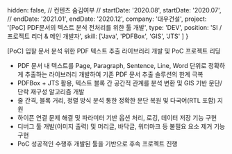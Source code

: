   hidden: false, // 컨텐츠 숨김여부
  // startDate: '2020.08',
  startDate: '2020.07',
  // endDate: '2021.01',
  endDate: '2020.12',
  company: '대우건설',
  project: '[PoC] PDF문서의 텍스트 분석 전처리를 위한 툴 개발',
  type: 'DEV',
  position: 'SI / 프로젝트 리더 & 메인 개발자',
  skill: ['Java', 'PDFBox', 'GIS', 'JTS' ]
} 

[PoC] 입찰 문서 분석 위한 PDF 텍스트 추출 라이브러리 개발 및 PoC 프로젝트 리딩
- PDF 문서 내 텍스트를 Page, Paragraph, Sentence, Line, Word 단위로 정확하게 추출하는 라이브러리 개발하여 기존 PDF 문서 추출 솔루션의 한계 극복
- PDFBox + JTS 활용, 텍스트 블록 간 공간적 관계를 분석 변환 및 GIS 기반 문단/단락 재구성 알고리즘 개발
- 줄 간격, 블록 거리, 정렬 방식 분석 통한 정확한 문단 복원 및 다국어(RTL 포함) 지원
- 하이픈 연결 문제 해결 및 파라미터 기반 옵션 처리, 로깅, 데이터 저장 기능 구현
- 디버그 툴 개발(이미지 출력) 및 머리글, 바닥글, 워터마크 등 불필요 요소 제거 기능 구현
- PoC 성공적인 수행후 개발된 툴을 기반으로 후속 프로젝트 진행